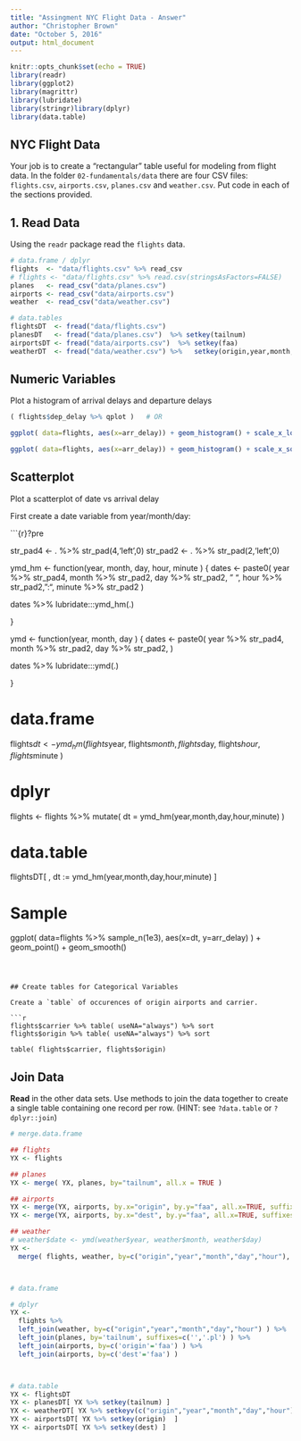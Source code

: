 ---
title: "Assingment NYC Flight Data - Answer"
author: "Christopher Brown"
date: "October 5, 2016"
output: html_document
---

```{r setup, include=FALSE, warning=FALSE}
knitr::opts_chunk$set(echo = TRUE)
library(readr)
library(ggplot2)
library(magrittr)
library(lubridate)
library(stringr)library(dplyr)   
library(data.table)
```

## NYC Flight Data

Your job is to create a "rectangular" table useful for modeling from flight data. In the folder `02-fundamentals/data` there are four CSV files: `flights.csv`, `airports.csv`, `planes.csv` and `weather.csv`.  Put code in each of the sections provided.

## 1. Read Data

Using the `readr` package read the `flights` data.

```{r}
# data.frame / dplyr
flights  <- "data/flights.csv" %>% read_csv 
# flights <- "data/flights.csv" %>% read.csv(stringsAsFactors=FALSE)
planes   <- read_csv("data/planes.csv")
airports <- read_csv("data/airports.csv") 
weather  <- read_csv("data/weather.csv")

# data.tables
flightsDT  <- fread("data/flights.csv") 
planesDT   <- fread("data/planes.csv")  %>% setkey(tailnum)
airportsDT <- fread("data/airports.csv")  %>% setkey(faa) 
weatherDT  <- fread("data/weather.csv") %>%   setkey(origin,year,month,day,hour)

```

## Numeric Variables  

Plot a histogram of arrival delays and departure delays 

```{r}
( flights$dep_delay %>% qplot )   # OR 

ggplot( data=flights, aes(x=arr_delay)) + geom_histogram() + scale_x_log10()

ggplot( data=flights, aes(x=arr_delay)) + geom_histogram() + scale_x_sqrt()

```

## Scatterplot

Plot a scatterplot of date vs arrival delay 

First create a date variable from year/month/day:

```{r}?pre

str_pad4 <- . %>% str_pad(4,'left',0)
str_pad2 <- . %>% str_pad(2,'left',0)

ymd_hm <- function(year, month, day, hour, minute ) { 
  dates <- paste0(
    year %>% str_pad4, 
    month %>% str_pad2,
    day %>% str_pad2,
    " ",
    hour %>% str_pad2,
    ":",
    minute %>% str_pad2
  ) 
  
  dates %>% lubridate:::ymd_hm(.)
  
}

ymd <- function(year, month, day ) { 
  dates <- paste0(
    year %>% str_pad4, 
    month %>% str_pad2,
    day %>% str_pad2,
  ) 
  
  dates %>% lubridate:::ymd(.)
  
}    
  

# data.frame
  flights$dt <- 
    ymd_hm( flights$year, flights$month, flights$day, flights$hour, flights$minute ) 

# dplyr
  flights <- flights %>% mutate( dt = ymd_hm(year,month,day,hour,minute) )
 
# data.table 
  flightsDT[ , dt := ymd_hm(year,month,day,hour,minute) ] 


# Sample  
ggplot( data=flights %>% sample_n(1e3), aes(x=dt, y=arr_delay) ) +
  geom_point() + geom_smooth()


 
```



## Create tables for Categorical Variables

Create a `table` of occurences of origin airports and carrier.

```{r}

flights$carrier %>% table( useNA="always") %>% sort 
flights$origin %>% table( useNA="always") %>% sort 

table( flights$carrier, flights$origin)

```


## Join Data

**Read** in the other data sets. Use methods to join the data together to create a single table containing one record per row.  (HINT: see `?data.table` or `?dplyr::join`)

```{r}

# merge.data.frame

## flights 
YX <- flights 

## planes
YX <- merge( YX, planes, by="tailnum", all.x = TRUE )

## airports  
YX <- merge(YX, airports, by.x="origin", by.y="faa", all.x=TRUE, suffixes=c("", ".origin")  )
YX <- merge(YX, airports, by.x="dest", by.y="faa", all.x=TRUE, suffixes=c("", ".dest")  )

## weather
# weather$date <- ymd(weather$year, weather$month, weather$day)
YX <- 
  merge( flights, weather, by=c("origin","year","month","day","hour"), all.x=TRUE, suffixes=c('',".weather") )



# data.frame

# dplyr
YX <- 
  flights %>% 
  left_join(weather, by=c("origin","year","month","day","hour") ) %>%
  left_join(planes, by='tailnum', suffixes=c('','.pl') ) %>% 
  left_join(airports, by=c('origin'='faa') ) %>% 
  left_join(airports, by=c('dest'='faa') )    



# data.table
YX <- flightsDT 
YX <- planesDT[ YX %>% setkey(tailnum) ]
YX <- weatherDT[ YX %>% setkeyv(c("origin","year","month","day","hour")) ]
YX <- airportsDT[ YX %>% setkey(origin)  ]
YX <- airportsDT[ YX %>% setkey(dest) ]

```




